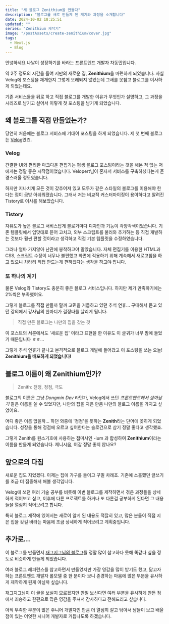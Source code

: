 ```yaml
---
title: "새 블로그 Zenithium을 만들다"
description: "블로그를 새로 만들게 된 계기와 과정을 소개합니다"
date: 2024-10-02 18:25:51
updated: ""
series: "Zenithium 제작기"
image: "/postAssets/create-zenithium/cover.jpg"
tags:
  - Next.js
  - Blog
---
```


안녕하세요 나날이 성장하기를 바라는 프론트엔드 개발자 차동민입니다.

약 2주 정도의 시간을 들여 저만의 새로운 집, **Zenithium**을 마련하게 되었습니다.
사실 Velog에 포스팅을 재개한지 그렇게 오래되지 않았는데 그새를 못참고 블로그를 이사하게 되었는데요.

기존 서비스들을 뒤로 하고 직접 블로그를 개발한 이유가 무엇인가 설명하고, 그 과정을 시리즈로 남기고 싶어서 이렇게 첫 포스팅을 남기게 되었습니다.

## 왜 블로그를 직접 만들었는가?

당연히 처음에는 블로그 서비스에 기대어 포스팅을 하게 되었습니다. 제 첫 번째 블로그는 [Velog](https://velog.io/@cdm1263/posts)였죠.

### Velog

간결한 UI와 편리한 마크다운 편집기는 평생 블로그 포스팅이라는 것을 해본 적 없는 저에게는 정말 좋은 시작점이었습니다. Velopert님이 혼자서 서비스를 구축하셨다는게 존경스러울 정도였습니다.

하지만 지나치게 모든 것이 갖추어져 있고 모두가 같은 스타일의 블로그를 이용해야 한다는 점이 금방 아쉬워졌습니다. 그래서 저는 비교적 커스터마이징이 용이하다고 알려진 Tistory로 이사를 해보았습니다.

### Tistory

자유도가 높은 블로그 서비스답게 블로거마다 디자인과 기능이 각양각색이었습니다. 기존 템플릿에서 입맛대로 뜯어 고치고, 외부 스크립트를 불러와 추가하는 등 직접 개발하는 것보다 훨씬 편할 것이라고 생각하고 직접 기본 템플릿을 수정하였습니다.

그러나 얼마 가지않아 난관에 봉착하고야 말았습니다. 자체 편집기를 이용한 HTML과 CSS, 스크립트 수정이 너무나 불편했고 화면에 적용하기 위해 계속해서 새로고침을 하고 있으니 차라리 직접 만드는게 편하겠다는 생각을 하고야 맙니다.

### 또 하나의 계기

물론 Velog와 Tistory도 충분히 좋은 블로그 서비스입니다. 하지만 제가 만족하기에는 2%씩은 부족했어요.

그렇게 블로그를 직접 만들까 말까 고민을 거듭하고 있던 추석 연휴...
구매해서 듣고 있던 강의에서 강사님의 한마디가 결정타를 날리게 됩니다.

> 직접 만든 블로그는 나만의 집을 갖는 것

이 포스트의 서론에서도 '새로운 집' 이라고 표현을 한 이유도 이 글귀가 너무 맘에 들었기 때문입니다 ㅎㅎ...

그렇게 추석 연휴가 끝나고 본격적으로 블로그 개발에 들어갔고 이 포스팅을 쓰는 오늘!
**Zenithium을 배포하게 되었습니다!**

## 블로그 이름이 왜 Zenithium인가?

> Zenith: 천정, 정점, 극도

블로그의 이름은 그냥 _Dongmin Dev_ 라던가, Velog에서 쓰던 _프론트엔드에서 살아남기_ 같은 이름을 쓸 수 있었지만, 나만의 집을 지은 만큼 나만의 블로그 이름을 가지고 싶었어요.

어디 좋은 이름 없을까... 하던 와중에 '정점'을 뜻하는 **Zenith**라는 단어에 꽂히게 되었습니다. 성장을 통해 정점에 오르고 싶어한다는 슬로건으로 삼기 정말 좋다고 생각했죠.

그렇게 Zenith를 원소기호에 사용하는 접미사인 -ium 과 합성하여 **Zenithium**이라는 이름을 만들게 되었습니다.
제니시움, 어감 정말 좋지 않나요?

## 앞으로의 다짐

새로운 집도 지었겠다. 이제는 집에 가구를 들이고 꾸밀 차례죠. 기존에 소홀했던 글쓰기를 조금 더 집중해서 해볼 생각입니다.

Velog에 쓰던 여러 기술 공부를 비롯해 이번 블로그를 제작하면서 겪은 과정들을 상세하게 적어보고 싶고, 이후에 다른 프로젝트를 하거나 또 다른걸 공부하게 된다면 그 내용들을 열심히 적어보려고 합니다.

특히 블로그 제작에 있어서는 새로이 알게 된 내용도 적잖히 있고, 많은 분들이 직접 지은 집을 갖길 바라는 마음에 조금 상세하게 적어보려고 계획중입니다.

## 추가로...

이 블로그를 만들면서 [재그지그님의 블로그](https://wormwlrm.github.io/)를 정말 많이 참고하다 못해 똑같다 싶을 정도로 비슷하게 만들게 되었습니다.

여러 블로그 레퍼런스를 참고하면서 만들었지만 가장 영감을 많이 받기도 했고, 닮고자 하는 프론트엔드 개발자 롤모델 중 한 분이다 보니 존경하는 마음에 많은 부분을 유사하게 제작하게 된게 아닐까 싶습니다.

재그지그님이 이 글을 보실지 모르겠지만 만일 보신다면 여러 부분을 유사하게 만든 점에서 죄송하고 한편으로 많은 영감을 주셔서 감사하다고 전해드리고 싶습니다.

아직 부족한 부분이 많은 주니어 개발자인 만큼 더 열심히 갈고 닦아서 남들이 보고 배울 점이 있는 어엿한 시니어 개발자로 거듭나도록 하겠습니다.
